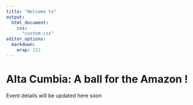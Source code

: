 ```yaml
---
title: "Welcome to"
output: 
  html_document:  
    css:
      "custom.css"
editor_options: 
  markdown: 
    wrap: 122
---
```


# Alta Cumbia: A ball for the Amazon !

Event details will be updated here soon
